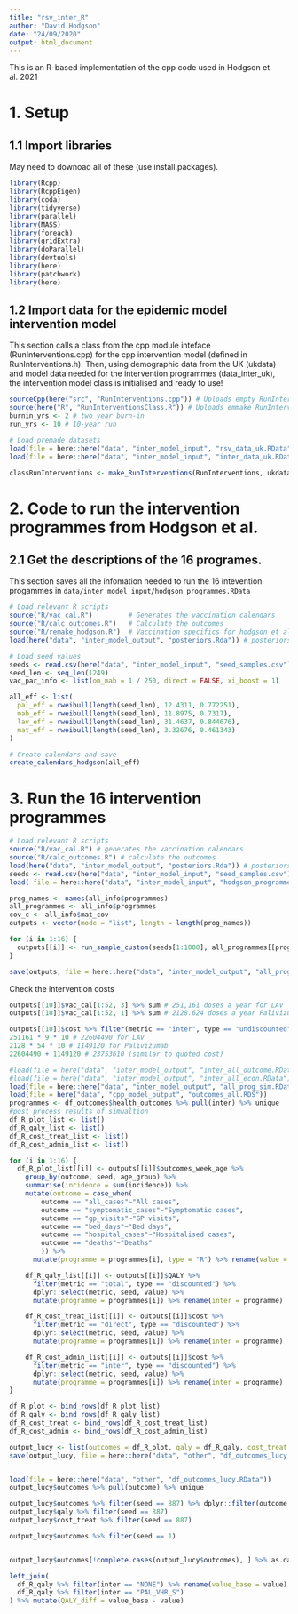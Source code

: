```yaml
---
title: "rsv_inter_R"
author: "David Hodgson"
date: "24/09/2020"
output: html_document
---
```


This is an R-based implementation of the cpp code used in Hodgson et al. 2021

# 1. Setup 
## 1.1 Import libraries
May need to downoad all of these (use install.packages).

```r

library(Rcpp)
library(RcppEigen) 
library(coda) 
library(tidyverse)
library(parallel)
library(MASS)
library(foreach)
library(gridExtra)
library(doParallel)
library(devtools)
library(here)
library(patchwork)
library(here)

```


## 1.2 Import data for the epidemic model intervention model

This section calls a class from the cpp module inteface (RunInterventions.cpp) for the cpp intervention model (defined in RunInterventions.h).
Then, using demographic data from the UK (ukdata) and model data needed for the intervention programmes (data_inter_uk), the intervention model class is initialised and ready to use! 

```r

sourceCpp(here("src", "RunInterventions.cpp")) # Uploads empty RunInterventions class
source(here("R", "RunInterventionsClass.R")) # Uploads emmake_RunInterventionspty function
burnin_yrs <- 2 # two year burn-in
run_yrs <- 10 # 10-year run

# Load premade datasets
load(file = here::here("data", "inter_model_input", "rsv_data_uk.RData")) # loads ukdata
load(file = here::here("data", "inter_model_input", "inter_data_uk.RData")) # loads data_inter_uk

classRunInterventions <- make_RunInterventions(RunInterventions, ukdata, data_inter_uk, burnin_yrs * 365, run_yrs * 365)

```

# 2. Code to run the intervention programmes from Hodgson et al. 
## 2.1 Get the descriptions of the 16 programes.

This section saves all the infomation needed to run the 16 intevention progammes in `data/inter_model_input/hodgson_programmes.RData` 

```r

# Load relevant R scripts
source("R/vac_cal.R")         # Generates the vaccination calendars
source("R/calc_outcomes.R")   # Calculate the outcomes
source("R/remake_hodgson.R")  # Vaccination specifics for hodgson et al.
load(here("data", "inter_model_output", "posteriors.Rda")) # posteriors from fitting in Hodgson et al. 2020

# Load seed values
seeds <- read.csv(here("data", "inter_model_input", "seed_samples.csv"), header = FALSE)[, 1] + 1
seed_len <- seq_len(1249)
vac_par_info <- list(om_mab = 1 / 250, direct = FALSE, xi_boost = 1)

all_eff <- list(
  pal_eff = rweibull(length(seed_len), 12.4311, 0.772251),
  mab_eff = rweibull(length(seed_len), 11.8975, 0.7317),
  lav_eff = rweibull(length(seed_len), 31.4637, 0.844676),
  mat_eff = rweibull(length(seed_len), 3.32676, 0.461343)
)

# Create calendars and save
create_calendars_hodgson(all_eff)

```

# 3. Run the 16 intervention programmes

```r

# Load relevant R scripts
source("R/vac_cal.R") # generates the vaccination calendars
source("R/calc_outcomes.R") # calculate the outcomes
load(here("data", "inter_model_output", "posteriors.Rda")) # posteriors from fitting in Hodgson et al. 2020
seeds <- read.csv(here("data", "inter_model_input", "seed_samples.csv"), header = FALSE)[, 1] + 1 # load seeds
load( file = here::here("data", "inter_model_input", "hodgson_programmes.RData")) # load all_info

prog_names <- names(all_info$programmes)
all_programmes <- all_info$programmes
cov_c <- all_info$mat_cov
outputs <- vector(mode = "list", length = length(prog_names))

for (i in 1:16) {
  outputs[[i]] <- run_sample_custom(seeds[1:1000], all_programmes[[prog_names[i]]], vac_par_info, cov_c[i], post)
}

save(outputs, file = here::here("data", "inter_model_output", "all_prog_sim.RData"))

```

Check the intervention costs
```r

outputs[[10]]$vac_cal[1:52, 3] %>% sum # 251,161 doses a year for LAV
outputs[[10]]$vac_cal[1:52, 1] %>% sum # 2128.624 doses a year Palivizumab

outputs[[10]]$cost %>% filter(metric == "inter", type == "undiscounted") # cost is over 10 years £23828482
251161 * 9 * 10 # 22604490 for LAV
2128 * 54 * 10 # 1149120 for Palivizumab
22604490 + 1149120 # 23753610 (similar to quoted cost)

```

```r


#load(file = here("data", "inter_model_output", "inter_all_outcome.RData") )# outcomes_all
#load(file = here("data", "inter_model_output", "inter_all_econ.RData") )# econmetric_alll
load(file = here::here("data", "inter_model_output", "all_prog_sim.RData")) # outputs
load(file = here("data", "cpp_model_output", "outcomes_all.RDS"))
programmes <- df_outcomes$health_outcomes %>% pull(inter) %>% unique
#post process results of simualtion
df_R_plot_list <- list()
df_R_qaly_list <- list()
df_R_cost_treat_list <- list()
df_R_cost_admin_list <- list()

for (i in 1:16) {
  df_R_plot_list[[i]] <- outputs[[i]]$outcomes_week_age %>%
    group_by(outcome, seed, age_group) %>%
    summarise(incidence = sum(incidence)) %>%
    mutate(outcome = case_when(
        outcome == "all_cases"~"All cases",
        outcome == "symptomatic_cases"~"Symptomatic cases",
        outcome == "gp_visits"~"GP visits",
        outcome == "bed_days"~"Bed days",
        outcome == "hospital_cases"~"Hospitalised cases",
        outcome == "deaths"~"Deaths"
        )) %>%
      mutate(programme = programmes[i], type = "R") %>% rename(value = incidence)

    df_R_qaly_list[[i]] <- outputs[[i]]$QALY %>%
      filter(metric == "total", type == "discounted") %>%
      dplyr::select(metric, seed, value) %>%
      mutate(programme = programmes[i]) %>% rename(inter = programme)

    df_R_cost_treat_list[[i]] <- outputs[[i]]$cost %>%
      filter(metric == "direct", type == "discounted") %>%
      dplyr::select(metric, seed, value) %>%
      mutate(programme = programmes[i]) %>% rename(inter = programme)

    df_R_cost_admin_list[[i]] <- outputs[[i]]$cost %>%
      filter(metric == "inter", type == "discounted") %>%
      dplyr::select(metric, seed, value) %>%
      mutate(programme = programmes[i]) %>% rename(inter = programme)
}

df_R_plot <- bind_rows(df_R_plot_list)
df_R_qaly <- bind_rows(df_R_qaly_list)
df_R_cost_treat <- bind_rows(df_R_cost_treat_list)
df_R_cost_admin <- bind_rows(df_R_cost_admin_list)

output_lucy <- list(outcomes = df_R_plot, qaly = df_R_qaly, cost_treat = df_R_cost_treat, cost_admin = df_R_cost_admin)
save(output_lucy, file = here::here("data", "other", "df_outcomes_lucy.RData"))


load(file = here::here("data", "other", "df_outcomes_lucy.RData"))
output_lucy$outcomes %>% pull(outcome) %>% unique

output_lucy$outcomes %>% filter(seed == 887) %>% dplyr::filter(outcome == "All cases", age_group == 25)
output_lucy$qaly %>% filter(seed == 887) 
output_lucy$cost_treat %>% filter(seed == 887) 

output_lucy$outcomes %>% filter(seed == 1)


output_lucy$outcomes[!complete.cases(output_lucy$outcomes), ] %>% as.data.frame %>% dplyr::select(!age_group) %>% unique

left_join(
  df_R_qaly %>% filter(inter == "NONE") %>% rename(value_base = value) %>% dplyr::select(!inter),
  df_R_qaly %>% filter(inter == "PAL_VHR_S")
) %>% mutate(QALY_diff = value_base - value)

 
```
